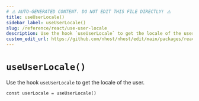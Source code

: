 ```yaml
---
# ⚠️ AUTO-GENERATED CONTENT. DO NOT EDIT THIS FILE DIRECTLY! ⚠️
title: useUserLocale()
sidebar_label: useUserLocale()
slug: /reference/react/use-user-locale
description: Use the hook `useUserLocale` to get the locale of the user.
custom_edit_url: https://github.com/nhost/nhost/edit/main/packages/react/src/useUserLocale.ts#L14
---
```


# `useUserLocale()`

Use the hook `useUserLocale` to get the locale of the user.

```tsx
const userLocale = useUserLocale()
```
